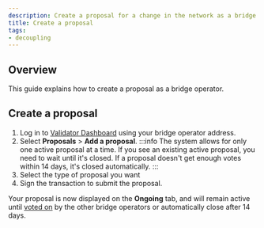 ```yaml
---
description: Create a proposal for a change in the network as a bridge operator.
title: Create a proposal
tags:
- decoupling
---
```


## Overview

This guide explains how to create a proposal as a bridge operator.

## Create a proposal

1. Log in to [Validator Dashboard](https://validator.roninchain.com)
using your bridge operator address.
1. Select **Proposals** > **Add a proposal**.
:::info
The system allows for only one active proposal at a time.
If you see an existing active proposal, you need to wait until it's
closed. If a proposal doesn't get enough votes within 14 days, it's
closed automatically.
:::
1. Select the type of proposal you want
1. Sign the transaction to submit the proposal.

Your proposal is now displayed on the **Ongoing** tab, and will remain
active until [voted on](vote-on-proposal.mdx) by the other bridge operators or 
automatically close after 14 days.
